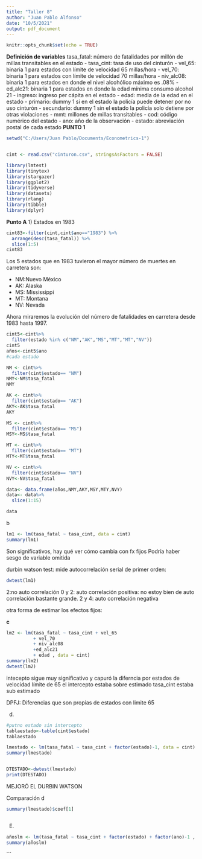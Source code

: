 ```yaml
---
title: "Taller 8"
author: "Juan Pablo Alfonso"
date: "10/5/2021"
output: pdf_document
---
```



```r
knitr::opts_chunk$set(echo = TRUE)
```
**Definición de variables**
tasa_fatal: número de fatalidades por millón de millas transitables en el estado
- tasa_cint: tasa de uso del cinturón
- vel_65: binaria 1 para estados con límite de velocidad 65 millas/hora
- vel_70: binaria 1 para estados con límite de velocidad 70 millas/hora
- niv_alc08: binaria 1 para estados en donde el nivel alcohólico máximo es .08%
- ed_alc21: binaria 1 para estados en donde la edad mínima consumo alcohol 21
- ingreso: ingreso per cápita en el estado
- edad: media de la edad en el estado
- primario: dummy 1 si en el estado la policía puede detener por no uso cinturón
- secundario: dummy 1 sin el estado la policía solo detiene por otras violaciones
- mmt: millones de millas transitables
- cod: código numérico del estado
- ano: año de la observación
- estado: abreviación postal de cada estado
**PUNTO 1**

```r
setwd("C:/Users/Juan Pablo/Documents/Econometrics-1")


cint <- read.csv("cinturon.csv", stringsAsFactors = FALSE)

library(lmtest)
library(tinytex)
library(stargazer)
library(ggplot2)
library(tidyverse)
library(datasets)
library(rlang)
library(tibble)
library(dplyr)
```

**Punto A**
1) Estados en 1983

```r
cint83<-filter(cint,cint$ano=="1983") %>%
  arrange(desc(tasa_fatal)) %>%
  slice(1:5)
cint83
```
Los 5 estados que en 1983 tuvieron el mayor número de muertes en carretera son:

- NM:Nuevo México
- AK: Alaska
- MS: Mississippi
- MT: Montana
- NV: Nevada

Ahora miraremos la evolución del número de fatalidades en carretera desde 1983 hasta 1997.


```r
cint5<-cint%>%
  filter(estado %in% c("NM","AK","MS","MT","MT","NV"))
cint5
años<-cint5$ano
#cada estado

NM <- cint%>%
  filter(cint$estado== "NM")
NMY<-NM$tasa_fatal
NMY

AK <- cint%>%
  filter(cint$estado== "AK")
AKY<-AK$tasa_fatal
AKY

MS <- cint%>%
  filter(cint$estado== "MS")
MSY<-MS$tasa_fatal

MT <- cint%>%
  filter(cint$estado== "MT")
MTY<-MT$tasa_fatal

NV <- cint%>%
  filter(cint$estado== "NV")
NVY<-NV$tasa_fatal

data<- data.frame(años,NMY,AKY,MSY,MTY,NVY)
data<- data%>% 
  slice(1:15)

data

```











b
```r
lm1 <- lm(tasa_fatal ~ tasa_cint, data = cint)
summary(lm1)

```
Son significativos, hay qué ver cómo cambia con fx fijos
Podría haber sesgo de variable omitida

durbin watson test:
mide autocorrelación serial de primer orden:
```r
dwtest(lm1)
```
2:no auto correlación 
0 y 2: auto correlación positiva:
no estoy bien de auto correlación bastante grande.
2 y 4: auto correlación negativa

otra forma de estimar los efectos fijos:

**c**
```r
lm2 <- lm(tasa_fatal ~ tasa_cint + vel_65
          + vel_70 
          + niv_alc08
          +ed_alc21
          + edad , data = cint)
summary(lm2)
dwtest(lm2)
```
intecepto sigue muy significativo y capuró la diferncia por estados de velocidad límite de 65
el intercepto estaba sobre estimado
tasa_cint estaba sub estimado

DPFJ: Diferencias que son propias de estados con limite 65


d)
```r
#putno estado sin intercepto
tablaestado<-table(cint$estado)
tablaestado

lmestado <- lm(tasa_fatal ~ tasa_cint + factor(estado)-1, data = cint)
summary(lmestado)


DTESTADO<-dwtest(lmestado)
print(DTESTADO)
```
MEJORÓ EL DURBIN WATSON

Comparación d

```r
summary(lmestado)$coef[1]



```

E)
```r
añoslm <- lm(tasa_fatal ~ tasa_cint + factor(estado) + factor(ano)-1 , data = cint)
summary(añoslm)
```

```
